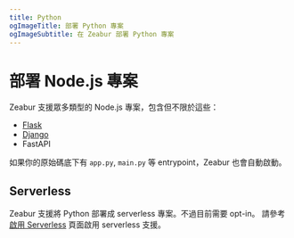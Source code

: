 ```yaml
---
title: Python
ogImageTitle: 部署 Python 專案
ogImageSubtitle: 在 Zeabur 部署 Python 專案
---
```


# 部署 Node.js 專案

Zeabur 支援眾多類型的 Node.js 專案，包含但不限於這些：

- [Flask](./python/flask)
- [Django](./python/django)
- FastAPI

如果你的原始碼底下有 `app.py`, `main.py` 等 entrypoint，Zeabur 也會自動啟動。

## Serverless

Zeabur 支援將 Python 部署成 serverless 專案。不過目前需要 opt-in。
請參考 [啟用 Serverless](/deploy/serverless) 頁面啟用 serverless 支援。
